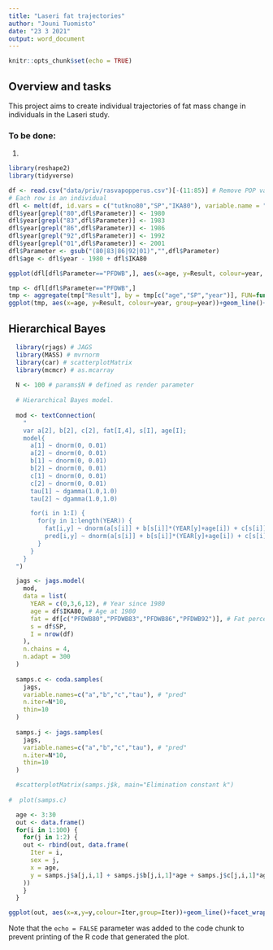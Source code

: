 ```yaml
---
title: "Laseri fat trajectories"
author: "Jouni Tuomisto"
date: "23 3 2021"
output: word_document
---
```


```r
knitr::opts_chunk$set(echo = TRUE)
```

## Overview and tasks

This project aims to create individual trajectories of fat mass change in individuals in the Laseri study.

### To be done:

1. 

```r
library(reshape2)
library(tidyverse)

df <- read.csv("data/priv/rasvapopperus.csv")[-(11:85)] # Remove POP variables
# Each row is an individual
dfl <- melt(df, id.vars = c("tutkno80","SP","IKA80"), variable.name = "Parameter", value.name = "Result")
dfl$year[grepl("80",dfl$Parameter)] <- 1980
dfl$year[grepl("83",dfl$Parameter)] <- 1983
dfl$year[grepl("86",dfl$Parameter)] <- 1986
dfl$year[grepl("92",dfl$Parameter)] <- 1992
dfl$year[grepl("01",dfl$Parameter)] <- 2001
dfl$Parameter <- gsub("(80|83|86|92|01)","",dfl$Parameter)  
dfl$age <- dfl$year - 1980 + dfl$IKA80

ggplot(dfl[dfl$Parameter=="PFDWB",], aes(x=age, y=Result, colour=year, group=tutkno80))+geom_line()+facet_wrap(~SP)

tmp <- dfl[dfl$Parameter=="PFDWB",]
tmp <- aggregate(tmp["Result"], by = tmp[c("age","SP","year")], FUN=function(x) mean(x, na.rm = TRUE))
ggplot(tmp, aes(x=age, y=Result, colour=year, group=year))+geom_line()+facet_wrap(~SP)


```

## Hierarchical Bayes


```r

  library(rjags) # JAGS
  library(MASS) # mvrnorm
  library(car) # scatterplotMatrix
  library(mcmcr) # as.mcarray
  
  N <- 100 # params$N # defined as render parameter
  
  # Hierarchical Bayes model.
  
  mod <- textConnection(
    "
    var a[2], b[2], c[2], fat[I,4], s[I], age[I];
    model{
      a[1] ~ dnorm(0, 0.01)
      a[2] ~ dnorm(0, 0.01)
      b[1] ~ dnorm(0, 0.01)
      b[2] ~ dnorm(0, 0.01)
      c[1] ~ dnorm(0, 0.01)
      c[2] ~ dnorm(0, 0.01)
      tau[1] ~ dgamma(1.0,1.0) 
      tau[2] ~ dgamma(1.0,1.0) 

      for(i in 1:I) { 
        for(y in 1:length(YEAR)) {
          fat[i,y] ~ dnorm(a[s[i]] + b[s[i]]*(YEAR[y]+age[i]) + c[s[i]]*(YEAR[y]+age[i])^2 , tau[s[i]])
          pred[i,y] ~ dnorm(a[s[i]] + b[s[i]]*(YEAR[y]+age[i]) + c[s[i]]*(YEAR[y]+age[i])^2 , tau[s[i]])
        }
      }
    }
  ")

  jags <- jags.model(
    mod,
    data = list(
      YEAR = c(0,3,6,12), # Year since 1980
      age = df$IKA80, # Age at 1980
      fat = df[c("PFDWB80","PFDWB83","PFDWB86","PFDWB92")], # Fat percentage
      s = df$SP,
      I = nrow(df)
    ),
    n.chains = 4,
    n.adapt = 300
  )
  
  samps.c <- coda.samples(
    jags, 
    variable.names=c("a","b","c","tau"), # "pred"
    n.iter=N*10,
    thin=10
  )
  
  samps.j <- jags.samples(
    jags, 
    variable.names=c("a","b","c","tau"), # "pred"
    n.iter=N*10,
    thin=10
  )

  #scatterplotMatrix(samps.j$k, main="Elimination constant k")
    
#  plot(samps.c)

  age <- 3:30
  out <- data.frame()
  for(i in 1:100) {
    for(j in 1:2) {
    out <- rbind(out, data.frame(
      Iter = i,
      sex = j,
      x = age,
      y = samps.j$a[j,i,1] + samps.j$b[j,i,1]*age + samps.j$c[j,i,1]*age^2
    ))
    }
  }

ggplot(out, aes(x=x,y=y,colour=Iter,group=Iter))+geom_line()+facet_wrap(~sex)

```

Note that the `echo = FALSE` parameter was added to the code chunk to prevent printing of the R code that generated the plot.
